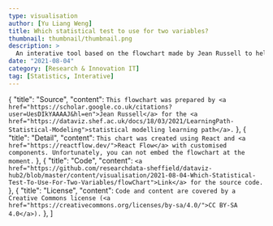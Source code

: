 ```yaml
---
type: visualisation
author: [Yu Liang Weng]
title: Which statistical test to use for two variables?
thumbnail: thumbnail/thumbnail.png
description: >
  An interative tool based on the flowchart made by Jean Russell to help you determine which statistical test to use for two variables. This tool is a part of the statistical modelling learning path.
date: "2021-08-04"
category: [Research & Innovation IT]
tag: [Statistics, Interative]
---
```



  {
    "title": "Source",
    "content": `This flowchart was prepared by <a href="https://scholar.google.co.uk/citations?user=UesDIkYAAAAJ&hl=en">Jean Russell</a> for the <a href="https://dataviz.shef.ac.uk/docs/18/03/2021/LearningPath-Statistical-Modeling">statistical modelling learning path</a>.`
  },
  {
    "title": "Detail",
    "content": `This chart was created using React and <a href="https://reactflow.dev/">React Flow</a> with customised components. Unfortunately, you can not embed the flowchart at the moment.`
  },
  {
    "title": "Code",
    "content": `<a href="https://github.com/researchdata-sheffield/dataviz-hub2/blob/master/content/visualisation/2021-08-04-Which-Statistical-Test-To-Use-For-Two-Variables/flowChart">Link</a> for the source code.`
  },
  {
    "title": "License",
    "content": `Code and content are covered by a Creative Commons license (<a href="https://creativecommons.org/licenses/by-sa/4.0/">CC BY-SA 4.0</a>).`
  },
]

<div className="flex justify-center">
  <div style={{backgroundImage: `url(${Thumb})`, backgroundSize: 'cover', display: 'flex', justifyContent: 'center', alignItems: 'center', width: '500px', height: '500px', maxWidth: '100vw', backgroundPosition: 'center'}}>
    <ReactFlowProvider>
      <FlowChart />
    </ReactFlowProvider>
  </div>
</div>


<VisPagination mdx={props.mdx}>
</VisPagination>

<VisDetail mdx={props.mdx} />

<VisDiv>
  <Tab data={data} />
</VisDiv>